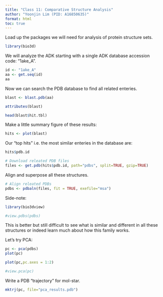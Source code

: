 ```yaml
---
title: "Class 11: Comparative Structure Analysis"
author: "Yoonjin Lim (PID: A16850635)"
format: html
toc: true
---
```


Load up the packages we will need for analysis of protein structure sets. 

```r
library(bio3d)
```

We will analyze the ADK starting with a single ADK database accession code: "1ake_A". 

```r
id <- "1ake_A"
aa <- get.seq(id)
aa
```

Now we can search the PDB database to find all related enteries. 
```r
blast <- blast.pdb(aa)
```

```r
attributes(blast)
```

```r
head(blast$hit.tbl)
```

Make a little summary figure of these results: 

```r
hits <- plot(blast)
```

Our "top hits" i.e. the most similar enteries in the database are: 

```r
hits$pdb.id
```

```r
# Download releated PDB files
files <- get.pdb(hits$pdb.id, path="pdbs", split=TRUE, gzip=TRUE)
```

Align and superpose all these structures.  
```r
# Align releated PDBs
pdbs <- pdbaln(files, fit = TRUE, exefile="msa")
```

Side-note: 
```r
library(bio3dview)

#view.pdbs(pdbs)
```

This is better but still difficult to see what is similar and different in all these structures or indeed learn much about how this family works. 

Let's try PCA: 

```r
pc <- pca(pdbs)
plot(pc)
```


```r
plot(pc,pc.axes = 1:2)
```

```r
#view.pca(pc)
```

Write a PDB "trajectory" for mol-star. 

```r
mktrj(pc, file="pca_results.pdb")
```

